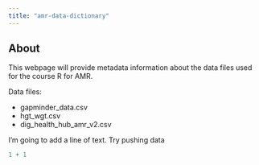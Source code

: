 ```yaml
---
title: "amr-data-dictionary"
---
```


## About

This webpage will provide metadata information about the data files used for the course R for AMR.

Data files:

-   gapminder_data.csv
-   hgt_wgt.csv
-   dig_health_hub_amr_v2.csv

I'm going to add a line of text.
Try pushing data
```r
1 + 1
```
